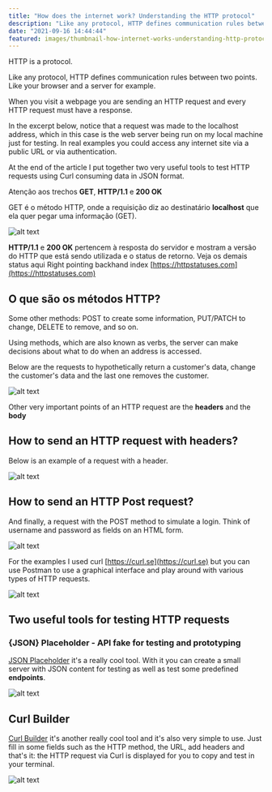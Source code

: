 ```yaml
---
title: "How does the internet work? Understanding the HTTP protocol"
description: "Like any protocol, HTTP defines communication rules between two points. Like your browser and a server for example."
date: "2021-09-16 14:44:44"
featured: images/thumbnail-how-internet-works-understanding-http-protocol.jpg
---
```


HTTP is a protocol.

Like any protocol, HTTP defines communication rules between two points. Like your browser and a server for example.

When you visit a webpage you are sending an HTTP request and every HTTP request must have a response.

In the excerpt below, notice that a request was made to the localhost address, which in this case is the web server being run on my local machine just for testing. In real examples you could access any internet site via a public URL or via authentication.

At the end of the article I put together two very useful tools to test HTTP requests using Curl consuming data in JSON format.


Atenção aos trechos **GET**, **HTTP/1.1** e **200 OK**

GET é o método HTTP, onde a requisição diz ao destinatário **localhost** que ela quer pegar uma informação (GET).

![alt text](https://juliobitencourt-dev-assets.s3.amazonaws.com/images/requisicao-http-get.png "Requisição HTTP GET")

**HTTP/1.1** e **200 OK** pertencem à resposta do servidor e mostram a versão do HTTP que está sendo utilizada e o status de retorno. Veja os demais status aqui Right pointing backhand index [https://httpstatuses.com](https://httpstatuses.com)

## O que são os métodos HTTP?

Some other methods: POST to create some information, PUT/PATCH to change, DELETE to remove, and so on.

Using methods, which are also known as verbs, the server can make decisions about what to do when an address is accessed.

Below are the requests to hypothetically return a customer's data, change the customer's data and the last one removes the customer.

![alt text](https://juliobitencourt-dev-assets.s3.amazonaws.com/images/requisicao-http-get-2.png "Requisição HTTP GET")

Other very important points of an HTTP request are the **headers** and the **body**

## How to send an HTTP request with headers?

Below is an example of a request with a header.

![alt text](https://juliobitencourt-dev-assets.s3.amazonaws.com/images/requisicao-http-com-cabecalhos.png "HTTP request passing a header")

## How to send an HTTP Post request?

And finally, a request with the POST method to simulate a login. Think of username and password as fields on an HTML form.

![alt text](https://juliobitencourt-dev-assets.s3.amazonaws.com/images/requisicao-http-post.png "HTTP Post request")

For the examples I used curl [https://curl.se](https://curl.se) but you can use Postman to use a graphical interface and play around with various types of HTTP requests.

![alt text](https://juliobitencourt-dev-assets.s3.amazonaws.com/images/requisicao-usando-postman.png "HTTP request using Postman")

## Two useful tools for testing HTTP requests

### {JSON} Placeholder - API fake for testing and prototyping

[JSON Placeholder](https://jsonplaceholder.typicode.com/) it's a really cool tool. With it you can create a small server with JSON content for testing as well as test some predefined **endpoints**.

![alt text](https://juliobitencourt-dev-assets.s3.amazonaws.com/images/requisicao-http-json-placeholder.png "Curl example using JSON Placeholder")

## Curl Builder
[Curl Builder](https://curlbuilder.com/) it's another really cool tool and it's also very simple to use. Just fill in some fields such as the HTTP method, the URL, add headers and that's it: the HTTP request via Curl is displayed for you to copy and test in your terminal.

![alt text](https://juliobitencourt-dev-assets.s3.amazonaws.com/images/print-curl-builder.png "Curl Builder example")